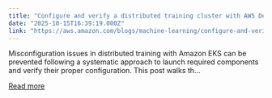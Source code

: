 ```yaml
---
title: "Configure and verify a distributed training cluster with AWS Deep Learning Containers on Amazon EKS"
date: "2025-10-15T16:39:19.000Z"
link: "https://aws.amazon.com/blogs/machine-learning/configure-and-verify-a-distributed-training-cluster-with-aws-deep-learning-containers-on-amazon-eks/"
---
```


Misconfiguration issues in distributed training with Amazon EKS can be prevented following a systematic approach to launch required components and verify their proper configuration. This post walks th...

[Read more](https://aws.amazon.com/blogs/machine-learning/configure-and-verify-a-distributed-training-cluster-with-aws-deep-learning-containers-on-amazon-eks/)
